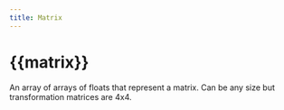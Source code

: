 ```yaml
---
title: Matrix
---
```


# {{matrix}}

An <Type>array</Type> of <Type>array</Type>s of <Type>float</Type>s that represent a matrix. Can be any size but transformation matrices are 4x4.


<Combined/>
